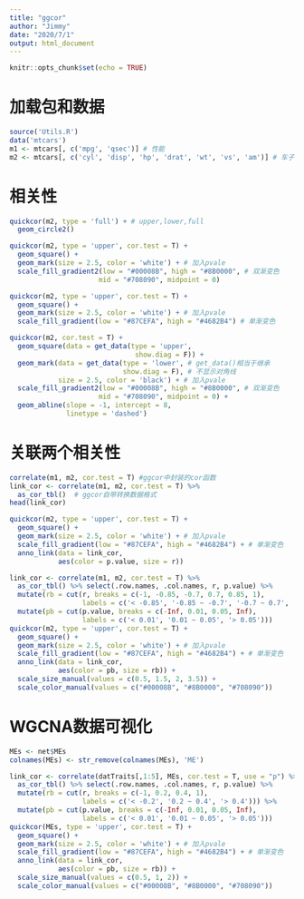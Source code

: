 ---
title: "ggcor"
author: "Jimmy"
date: "2020/7/1"
output: html_document
---

```{r setup, include=FALSE}
knitr::opts_chunk$set(echo = TRUE)
```

# 加载包和数据
```{r cars, message=FALSE,warning=FALSE}
source('Utils.R')
data('mtcars')
m1 <- mtcars[, c('mpg', 'qsec')] # 性能
m2 <- mtcars[, c('cyl', 'disp', 'hp', 'drat', 'wt', 'vs', 'am')] # 车子的属性
```

# 相关性
```{r}
quickcor(m2, type = 'full') + # upper,lower,full
  geom_circle2() 

quickcor(m2, type = 'upper', cor.test = T) + 
  geom_square() + 
  geom_mark(size = 2.5, color = 'white') + # 加入pvale
  scale_fill_gradient2(low = "#00008B", high = "#8B0000", # 双渐变色
                      mid = "#708090", midpoint = 0)

quickcor(m2, type = 'upper', cor.test = T) + 
  geom_square() + 
  geom_mark(size = 2.5, color = 'white') + # 加入pvale
  scale_fill_gradient(low = "#87CEFA", high = "#4682B4") # 单渐变色

quickcor(m2, cor.test = T) + 
  geom_square(data = get_data(type = 'upper',
                               show.diag = F)) + 
  geom_mark(data = get_data(type = 'lower', # get_data()相当于继承
                            show.diag = F), # 不显示对角线
            size = 2.5, color = 'black') + # 加入pvale
  scale_fill_gradient2(low = "#00008B", high = "#8B0000", # 双渐变色
                      mid = "#708090", midpoint = 0) +
  geom_abline(slope = -1, intercept = 8,
              linetype = 'dashed')
```

# 关联两个相关性
```{r}
correlate(m1, m2, cor.test = T) #ggcor中封装的cor函数
link_cor <- correlate(m1, m2, cor.test = T) %>% 
  as_cor_tbl()  # ggcor自带转换数据格式
head(link_cor)

quickcor(m2, type = 'upper', cor.test = T) + 
  geom_square() + 
  geom_mark(size = 2.5, color = 'white') + # 加入pvale
  scale_fill_gradient(low = "#87CEFA", high = "#4682B4") + # 单渐变色
  anno_link(data = link_cor,
            aes(color = p.value, size = r))

link_cor <- correlate(m1, m2, cor.test = T) %>% 
  as_cor_tbl() %>% select(.row.names, .col.names, r, p.value) %>%
  mutate(rb = cut(r, breaks = c(-1, -0.85, -0.7, 0.7, 0.85, 1),
                  labels = c('< -0.85', '-0.85 ~ -0.7', '-0.7 ~ 0.7', '0.7 ~ 0.85', '> 0.85'))) %>%
  mutate(pb = cut(p.value, breaks = c(-Inf, 0.01, 0.05, Inf),
                  labels = c('< 0.01', '0.01 ~ 0.05', '> 0.05'))) 
quickcor(m2, type = 'upper', cor.test = T) + 
  geom_square() + 
  geom_mark(size = 2.5, color = 'white') + # 加入pvale
  scale_fill_gradient(low = "#87CEFA", high = "#4682B4") + # 单渐变色
  anno_link(data = link_cor,
            aes(color = pb, size = rb)) +
  scale_size_manual(values = c(0.5, 1.5, 2, 3.5)) +
  scale_color_manual(values = c("#00008B", "#8B0000", "#708090"))
```
# WGCNA数据可视化

```{r}
MEs <- net$MEs
colnames(MEs) <- str_remove(colnames(MEs), 'ME')

link_cor <- correlate(datTraits[,1:5], MEs, cor.test = T, use = "p") %>%  #use='p'对缺省值的处理
  as_cor_tbl() %>% select(.row.names, .col.names, r, p.value) %>%
  mutate(rb = cut(r, breaks = c(-1, 0.2, 0.4, 1),
                  labels = c('< -0.2', '0.2 ~ 0.4', '> 0.4'))) %>%
  mutate(pb = cut(p.value, breaks = c(-Inf, 0.01, 0.05, Inf),
                  labels = c('< 0.01', '0.01 ~ 0.05', '> 0.05')))
quickcor(MEs, type = 'upper', cor.test = T) + 
  geom_square() + 
  geom_mark(size = 2.5, color = 'white') + # 加入pvale
  scale_fill_gradient(low = "#87CEFA", high = "#4682B4") + # 单渐变色
  anno_link(data = link_cor,
            aes(color = pb, size = rb)) +
  scale_size_manual(values = c(0.5, 1, 2)) +
  scale_color_manual(values = c("#00008B", "#8B0000", "#708090"))

```



